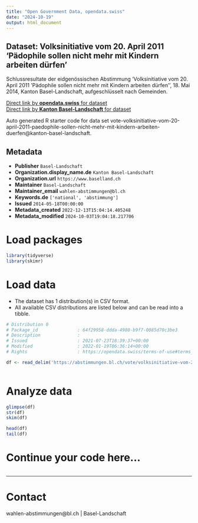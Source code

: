 ```yaml
---
title: "Open Government Data, opendata.swiss"
date: "2024-10-19"
output: html_document
---
```


## Dataset: Volksinitiative vom 20. April 2011 'Pädophile sollen nicht mehr mit Kindern arbeiten dürfen'

Schlussresultate der eidgenössischen Abstimmung 'Volksinitiative vom 20. April 2011 'Pädophile sollen nicht mehr mit Kindern arbeiten dürfen'', 18. Mai 2014, Kanton Basel-Landschaft, aufgeschlüsselt nach Gemeinden.

[Direct link by **opendata.swiss** for dataset](https://opendata.swiss/de/dataset/volksinitiative-vom-20-april-2011-padophile-sollen-nicht-mehr-mit-kindern-arbeiten-durfen1)<br>
[Direct link by **Kanton Basel-Landschaft** for dataset](https://abstimmungen.bl.ch/vote/volksinitiative-vom-20-april-2011-paedophile-sollen-nicht-mehr-mit-kindern-arbeiten-duerfen/data)

Auto generated R starter code for data set vote-volksinitiative-vom-20-april-2011-paedophile-sollen-nicht-mehr-mit-kindern-arbeiten-duerfen@kanton-basel-landschaft.

## Metadata

- **Publisher** `Basel-Landschaft`
- **Organization.display_name.de** `Kanton Basel-Landschaft`
- **Organization.url** `https://www.baselland.ch`
- **Maintainer** `Basel-Landschaft`
- **Maintainer_email** `wahlen-abstimmungen@bl.ch`
- **Keywords.de** `['national', 'abstimmung']`
- **Issued** `2014-05-18T00:00:00`
- **Metadata_created** `2022-12-13T15:04:14.405248`
- **Metadata_modified** `2024-10-03T19:04:18.217706`


# Load packages

```r

library(tidyverse)
library(skimr)

```

# Load data

-   The dataset has 1 distribution(s) in CSV format.
-   All available CSV distributions are listed below and can be read into a tibble.

```r

# Distribution 0
# Package_id               : 64f29958-ddda-4980-b9f7-0085d70c3be3
# Description              : 
# Issued                   : 2021-07-23T18:39:37+00:00
# Modified                 : 2022-01-19T06:36:14+00:00
# Rights                   : https://opendata.swiss/terms-of-use#terms_by

df <- read_delim('https://abstimmungen.bl.ch/vote/volksinitiative-vom-20-april-2011-paedophile-sollen-nicht-mehr-mit-kindern-arbeiten-duerfen/data-csv')



```

# Analyze data

```r

glimpse(df)
str(df)
skim(df)

head(df)
tail(df)

```

# Continue your code here...

```r

```

------------------------------------------------------------------------

# Contact

wahlen-abstimmungen@bl.ch | Basel-Landschaft
